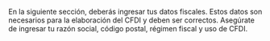 
En la siguiente sección, deberás ingresar tus datos fiscales. Estos datos son necesarios para la elaboración del CFDI y deben ser correctos. Asegúrate de ingresar tu razón social, código postal, régimen fiscal y uso de CFDI.

<ImageDiv
        src="/img/arquos_facturame/items/datos-fiscales.png"
        alt="RFC Ingresado"
      />